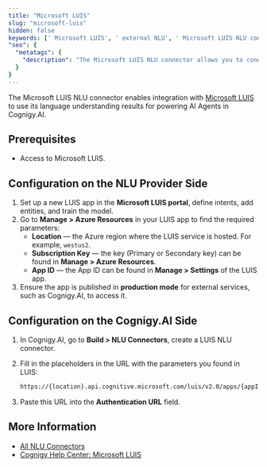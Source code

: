 ```yaml
---
title: "Microsoft LUIS"
slug: "microsoft-luis"
hidden: false
keywords: [' Microsoft LUIS', ' external NLU', ' Microsoft LUIS NLU connector']
"seo": {
  "metatags": {
    "description": "The Microsoft LUIS NLU connector allows you to connect to Microsoft LUIS and use its language understanding results to power AI Agents within Cognigy.AI."
  }
}
---
```



The Microsoft LUIS NLU connector enables integration with [Microsoft LUIS](https://www.luis.ai/) to use its language understanding results for powering AI Agents in Cognigy.AI.

## Prerequisites

- Access to Microsoft LUIS.

## Configuration on the NLU Provider Side

1. Set up a new LUIS app in the **Microsoft LUIS portal**, define intents, add entities, and train the model.
2. Go to **Manage > Azure Resources** in your LUIS app to find the required parameters:
    - **Location** — the Azure region where the LUIS service is hosted. For example, `westus2`.
    - **Subscription Key** — the key (Primary or Secondary key) can be found in **Manage > Azure Resources**.
    - **App ID** — the App ID can be found in **Manage > Settings** of the LUIS app.
3. Ensure the app is published in **production mode** for external services, such as Cognigy.AI, to access it.

## Configuration on the Cognigy.AI Side

1. In Cognigy.AI, go to **Build > NLU Connectors**, create a LUIS NLU connector. 
2. Fill in the placeholders in the URL with the parameters you found in LUIS:

   ```txt
   https://{location}.api.cognitive.microsoft.com/luis/v2.0/apps/{appId}?subscription-key={subscriptionKey}&q=
   ```
3. Paste this URL into the **Authentication URL** field.

<AiEmpowerNluNluConnectors/>

## More Information

- [All NLU Connectors](/ai/platform-features/nlu/external/nlu-connector-reference/all-nlu-connectors)
- [Cognigy Help Center: Microsoft LUIS](https://support.cognigy.com/hc/en-us/articles/360017517319-Microsoft-LUIS-External-NLU)